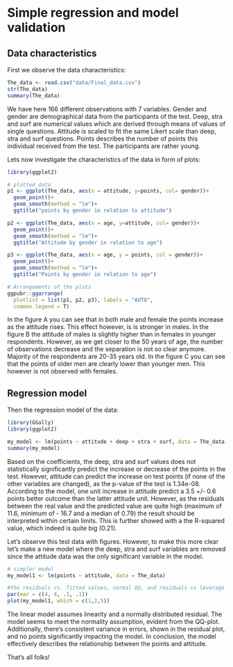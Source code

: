 # Simple regression and model validation

## Data characteristics



First we observe the data characteristics:

```r

The_data <- read.csv("data/Final_data.csv")
str(The_data)
summary(The_data)

```
We have here 166 different observations with 7 variables. Gender and gender are demographical data from the participants of the test. Deep, stra and surf are numerical values which are derived through means of values of single questions. Attitude is scaled to fit the same Likert scale than deep, stra and surf questions. Points describes the number of points this individual received from the test. The participants are rather young.

Lets now investigate the characteristics of the data in form of plots:

```r

library(ggplot2)

# plotted data
p1 <- ggplot(The_data, aes(x = attitude, y=points, col= gender))+
  geom_point()+
  geom_smooth(method = "lm")+
  ggtitle("points by gender in relation to attitude")

p2 <- ggplot(The_data, aes(x = age, y=attitude, col= gender))+
  geom_point()+
  geom_smooth(method = "lm")+
  ggtitle("Attitude by gender in relation to age")

p3 <- ggplot(The_data, aes(x = age, y = points, col = gender))+
  geom_point()+
  geom_smooth(method = "lm")+
  ggtitle("Points by gender in relation to age")

# Arrangements of the plots
ggpubr::ggarrange(
  plotlist = list(p1, p2, p3), labels = "AUTO",
  common.legend = T)

```


In the figure A you can see that in both male and female the points increase as the attitude rises. This effect however, is is stronger in males. In the figure B the attitude of males is slightly higher than in females in younger respondents. However, as we get closer to the 50 years of age, the number of observations decrease and the separation is not so clear anymore. Majority of the respondents are 20-35 years old. In the figure C you can see that the points of older men are clearly lower than younger men. This however is not observed with females. 

## Regression model

Then the regression model of the data:

```r

library(GGally)
library(ggplot2)

my_model <- lm(points ~ attitude + deep + stra + surf, data = The_data)
summary(my_model)

```
Based on the coefficients, the deep, stra and surf values does not statistically significantly predict the increase or decrease of the points in the test. However, attitude can predict the increase on test points (if none of the other variables are changed), as the p-value of the test is 1.34e-08. According to the model, one unit increase in attitude predict a 3.5 +/- 0.6 points better outcome than the latter attitude unit. However, as the residuals between the real value and the predicted value are quite high (maximum of 11.6, minimum of - 16.7 and a median of 0.79) the result should be interpreted within certain limits. This is further showed with a the R-squared value, which indeed is quite big (0.21). 

Let's observe this test data with figures. However, to make this more clear let's make a new model where the deep, stra and surf variables are removed since the attitude data was the only significant variable in the model.

```r
# simpler model
my_model1 <- lm(points ~ attitude, data = The_data)

#the residuals vs. fitted values, normal QQ, and residuals vs leverage plots
par(mar = c(4, 4, .1, .1))
plot(my_model1, which = c(1,2,5))

```
The linear model assumes linearity and a normally distributed residual. The model seems to meet the normality assumption, evident from the QQ-plot. Additionally, there's consistent variance in errors, shown in the residual plot, and no points significantly impacting the model. In conclusion, the model effectively describes the relationship between the points and attitude.

That's all folks!




